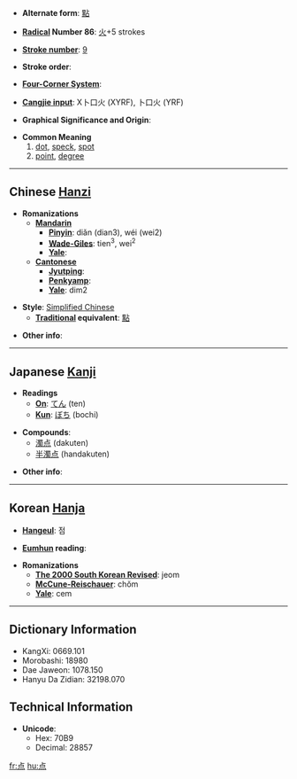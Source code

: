 * '''Alternate form''': [[點]]

* '''[[Wiktionary:Chinese radical index| Radical]] Number 86''': [[Wiktionary:Chinese radical index 火|火]]+5 strokes

* '''[[Wiktionary:Chinese total strokes index|Stroke number]]''': [[Wiktionary:Chinese total strokes index 9|9]]

* '''Stroke order''': 

* '''[[Wiktionary:Chinese four corner index|Four-Corner System]]''': 

* '''[[Wiktionary:Chinese Cangjie index|Cangjie input]]''': X卜口火 (XYRF), 卜口火 (YRF)

* '''Graphical Significance and Origin''': 

* '''Common Meaning'''
*#[[dot]], [[speck]], [[spot]]
*# [[point]], [[degree]]


----

== Chinese [[Hanzi]] ==

* '''Romanizations'''
** '''[[Mandarin]]'''
*** '''[[Pinyin]]''': diǎn (dian3), wéi (wei2)
*** '''[[Wade-Giles]]''': tien<sup>3</sup>, wei<sup>2</sup>
*** '''[[Yale]]''': 
** '''[[Cantonese]]'''
*** '''[[Jyutping]]''':
*** '''[[Penkyamp]]''': 
*** '''[[Yale]]''': dim2

* '''Style''': [[Simplified Chinese]] 
** '''[[Traditional Chinese|Traditional]] equivalent''': [[點]]

* '''Other info''': 

----

== Japanese [[Kanji]] ==

* '''Readings'''
** '''[[On]]''': [[てん]] (ten)
** '''[[Kun]]''': [[ぼち]] (bochi)

* '''Compounds''':
**[[濁点]] (dakuten)
**[[半濁点]] (handakuten)

* '''Other info''':

----

== Korean [[Hanja]] ==

* '''[[Hangeul]]''': 점

* '''[[Eumhun]] reading''': 

* '''Romanizations'''
** '''[[The 2000 South Korean Revised Romanization|The 2000 South Korean Revised]]''': jeom
** '''[[McCune-Reischauer]]''': chŏm
** '''[[Yale]]''': cem

----

== Dictionary Information ==

* KangXi: 0669.101
* Morobashi: 18980
* Dae Jaweon: 1078.150
* Hanyu Da Zidian: 32198.070

== Technical Information ==

* '''Unicode''':
** Hex: 70B9
** Decimal: 28857

[[fr:点]]
[[hu:点]]